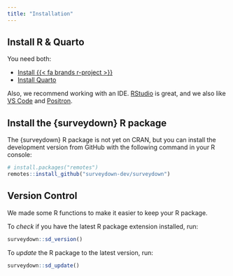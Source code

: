 ```yaml
---
title: "Installation"
---
```


## Install R & Quarto

You need both: 

- [Install {{< fa brands r-project >}}]({{< var url_rproject >}})
- [Install Quarto]({{< var url_quarto >}})

Also, we recommend working with an IDE. [RStudio]({{< var url_rstudio_ide >}}) is great, and we also like [VS Code]({{< var url_vscode >}}) and [Positron]({{< var url_positron >}}).

## Install the {surveydown} R package

The {surveydown} R package is not yet on CRAN, but you can install the development version from GitHub with the following command in your R console:

```r
# install.packages("remotes")
remotes::install_github("surveydown-dev/surveydown")
```

## Version Control

We made some R functions to make it easier to keep your R package.

To _check_ if you have the latest R package extension installed, run:

```r
surveydown::sd_version()
```

To _update_ the R package to the latest version, run:

```r
surveydown::sd_update()
```
